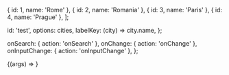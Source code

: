 
<Meta title="Components/Typeahead" />

  { id: 1, name: 'Rome' },
  { id: 2, name: 'Romania' },
  { id: 3, name: 'Paris' },
  { id: 4, name: 'Prague' },
];

  id: 'test',
  options: cities,
  labelKey: (city) => city.name,
};

  onSearch: { action: 'onSearch' },
  onChange: { action: 'onChange' },
  onInputChange: { action: 'onInputChange' },
};

<Canvas>
  <Story name="Default" args={commonArgs} argTypes={commonArgTypes}>
    {(args) => <Typeahead {...args} />}
  </Story>
</Canvas>

<ArgsTable story="Default" />
